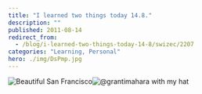```yaml
---
title: "I learned two things today 14.8."
description: ""
published: 2011-08-14
redirect_from:
  - /blog/i-learned-two-things-today-14-8/swizec/2207
categories: "Learning, Personal"
hero: ./img/DsPmp.jpg
---
```


![](http://swizec.com/blog/wp-content/uploads/2011/08/photo-300x224.jpg "Beautiful San Francisco ")![]()![](./img/DsPmp.jpg "@grantimahara with my hat")![]()
